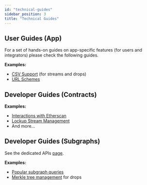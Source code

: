 ```yaml
---
id: "technical-guides"
sidebar_position: 3
title: "Technical Guides"
---
```


## User Guides (App)

For a set of hands-on guides on app-specific features (for users and integrators) please check the following guides.

**Examples:**

- [CSV Support](/apps/guides/csv-support) (for streams and drops)
- [URL Schemes](/apps/guides/url-schemes)

## Developer Guides (Contracts)

**Examples:**

- [Interactions with Etherscan](/guides/lockup/guides/etherscan)
- [Lockup Stream Management](/guides/lockup/guides/stream-management/withdraw)
- And more...

## Developer Guides (Subgraphs)

See the dedicated APIs [page](/api/overview).

**Examples:**

- [Popular subgraph queries](/api/lockup/the-graph/queries)
- [Merkle tree management](/api/drops/merkle-api/examples) for drops
